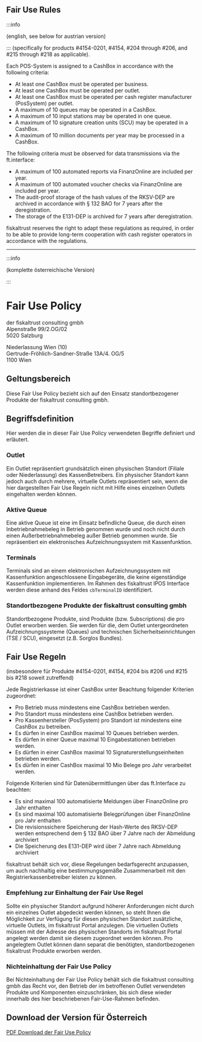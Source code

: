 


## Fair Use Rules 

:::info

(english, see below for austrian version)

:::
(specifically for products #4154-0201, #4154, #204 through #206, and #215 through #218 as applicable).

Each POS-System is assigned to a CashBox in accordance with the following criteria:
* At least one CashBox must be operated per business.
* At least one CashBox must be operated per outlet.
* At least one CashBox must be operated per cash register manufacturer (PosSystem) per outlet.
* A maximum of 10 queues may be operated in a CashBox.
* A maximum of 10 input stations may be operated in one queue.
* A maximum of 10 signature creation units (SCU) may be operated in a CashBox.
* A maximum of 10 million documents per year may be processed in a CashBox.  

The following criteria must be observed for data transmissions via the ft.interface:
* A maximum of 100 automated reports via FinanzOnline are included per year.
* A maximum of 100 automated voucher checks via FinanzOnline are included per year.
* The audit-proof storage of the hash values of the RKSV-DEP are archived in accordance with § 132 BAO for 7 years after the deregistration.
* The storage of the E131-DEP is archived for 7 years after deregistration.

fiskaltrust reserves the right to adapt these regulations as required, in order to be able to provide long-term cooperation with cash register operators in accordance with the regulations.


---

:::info

(komplette österreichische Version)

:::

# Fair Use Policy


der fiskaltrust consulting gmbh<br />
Alpenstraße 99/2.OG/02  
5020 Salzburg  

Niederlassung Wien (10)  
Gertrude-Fröhlich-Sandner-Straße 13A/4. OG/5  
1100 Wien


## Geltungsbereich

Diese Fair Use Policy bezieht sich auf den Einsatz standortbezogener Produkte der fiskaltrust consulting gmbh.

## Begriffsdefinition

Hier werden die in dieser Fair Use Policy verwendeten Begriffe definiert und erläutert.

### Outlet

Ein Outlet repräsentiert grundsätzlich einen physischen Standort (Filiale oder Niederlassung) des KassenBetreibers. Ein physischer Standort kann jedoch auch durch mehrere, virtuelle Outlets repräsentiert sein, wenn die hier dargestellten Fair Use Regeln nicht mit Hilfe eines einzelnen Outlets eingehalten werden können. 

### Aktive Queue

Eine aktive Queue ist eine im Einsatz befindliche Queue, die durch einen Inbetriebnahmebeleg in Betrieb genommen wurde und noch nicht durch einen Außerbetriebnahmebeleg außer Betrieb genommen wurde. Sie repräsentiert ein elektronisches Aufzeichnungssystem mit Kassenfunktion. 

### Terminals

Terminals sind an einem elektronischen Aufzeichnungssystem mit Kassenfunktion angeschlossene Eingabegeräte, die keine eigenständige Kassenfunktion implementieren. Im Rahmen des fiskaltrust IPOS Interface werden diese anhand des Feldes `cbTerminalID` identifiziert. 

### Standortbezogene Produkte der fiskaltrust consulting gmbh

Standortbezogene Produkte, sind Produkte (bzw. Subscriptions) die pro Outlet erworben werden. Sie werden für die, dem Outlet untergeordneten Aufzeichnungssysteme (Queues) und technischen Sicherheitseinrichtungen (TSE / SCU), eingesetzt (z.B. Sorglos Bundles).

## Fair Use Regeln

(insbesondere für Produkte #4154-0201, #4154, #204 bis #206 und #215 bis #218 soweit zutreffend)

Jede Registrierkasse ist einer CashBox unter Beachtung folgender Kriterien zugeordnet:
* Pro Betrieb muss mindestens eine CashBox betrieben werden.
* Pro Standort muss mindestens eine CashBox betrieben werden.
* Pro Kassenhersteller (PosSystem) pro Standort ist mindestens eine CashBox zu betreiben.
* Es dürfen in einer CashBox maximal 10 Queues betrieben werden.
* Es dürfen in einer Queue maximal 10 Eingabestationen betrieben werden.
* Es dürfen in einer CashBox maximal 10 Signaturerstellungseinheiten betrieben werden.
* Es dürfen in einer CashBox maximal 10 Mio Belege pro Jahr verarbeitet werden.  

Folgende Kriterien sind für Datenübermittlungen über das ft.Interface zu beachten:
* Es sind maximal 100 automatisierte Meldungen über FinanzOnline pro Jahr enthalten
* Es sind maximal 100 automatisierte Belegprüfungen über FinanzOnline pro Jahr enthalten
* Die revisionssichere Speicherung der Hash-Werte des RKSV-DEP werden entsprechend dem § 132 BAO über 7 Jahre nach der Abmeldung archiviert
* Die Speicherung des E131-DEP wird über 7 Jahre nach Abmeldung archiviert  

fiskaltrust behält sich vor, diese Regelungen bedarfsgerecht anzupassen, um auch nachhaltig eine bestimmungsgemäße Zusammenarbeit mit den Registrierkassenbetreiber leisten zu können.

### Empfehlung zur Einhaltung der Fair Use Regel

Sollte ein physischer Standort aufgrund höherer Anforderungen nicht durch ein einzelnes Outlet abgedeckt werden können, so steht Ihnen die Möglichkeit zur Verfügung für diesen physischen Standort zusätzliche, virtuelle Outlets, im fiskaltrust Portal anzulegen. Die virtuellen Outlets müssen mit der Adresse des physischen Standorts im fiskaltrust Portal angelegt werden damit sie diesem zugeordnet werden können. Pro angelegtem Outlet können dann separat die benötigten, standortbezogenen fiskaltrust Produkte erworben werden.

### Nichteinhaltung der Fair Use Policy

Bei Nichteinhaltung der Fair Use Policy behält sich die fiskaltrust consulting gmbh das Recht vor, den Betrieb der im betroffenen Outlet verwendeten Produkte und Komponenten einzuschränken, bis sich diese wieder innerhalb des hier beschriebenen Fair-Use-Rahmen befinden.


## Download der Version für Österreich

[PDF Download der Fair Use Policy](media/fair-use-policy-austria.pdf)